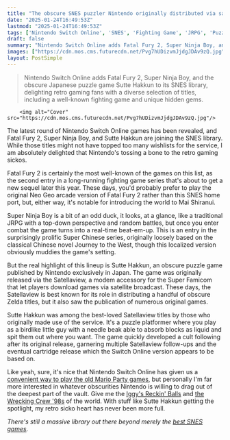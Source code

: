 ```yaml
---
title: "The obscure SNES puzzler Nintendo originally distributed via satellite broadcast has just been released outside of Japan for the first time on Nintendo Switch Online"
date: "2025-01-24T16:49:53Z"
lastmod: "2025-01-24T16:49:53Z"
tags: ['Nintendo Switch Online', 'SNES', 'Fighting Game', 'JRPG', 'Puzzle Game', 'Retro Gaming', 'Fatal Fury 2', 'Super Ninja Boy', 'Sutte Hakkun']
draft: false
summary: "Nintendo Switch Online adds Fatal Fury 2, Super Ninja Boy, and the obscure Japanese puzzle game Sutte Hakkun to its SNES library, delighting retro gaming fans with a diverse selection of titles, including a well-known fighting game and unique hidden gems."
images: ["https://cdn.mos.cms.futurecdn.net/Pvg7hUDizvmJjdgJDAv9zQ.jpg"]
layout: PostSimple
---
```

> Nintendo Switch Online adds Fatal Fury 2, Super Ninja Boy, and the obscure Japanese puzzle game Sutte Hakkun to its SNES library, delighting retro gaming fans with a diverse selection of titles, including a well-known fighting game and unique hidden gems.


        <img alt="Cover" src="https://cdn.mos.cms.futurecdn.net/Pvg7hUDizvmJjdgJDAv9zQ.jpg"/>
        
The latest round of Nintendo Switch Online games has been revealed, and Fatal Fury 2, Super Ninja Boy, and Sutte Hakkun are joining the SNES library. While those titles might not have topped too many wishlists for the service, I am absolutely delighted that Nintendo's tossing a bone to the retro gaming sickos.

Fatal Fury 2 is certainly the most well-known of the games on this list, as the second entry in a long-running fighting game series that's about to get a new sequel later this year. These days, you'd probably prefer to play the original Neo Geo arcade version of Fatal Fury 2 rather than this SNES home port, but, either way, it's notable for introducing the world to Mai Shiranui.

Super Ninja Boy is a bit of an odd duck, it looks, at a glance, like a traditional JRPG with a top-down perspective and random battles, but once you enter combat the game turns into a real-time beat-em-up. This is an entry in the surprisingly prolific Super Chinese series, originally loosely based on the classical Chinese novel Journey to the West, though this localized version obviously muddies the game's setting.

But the real highlight of this lineup is Sutte Hakkun, an obscure puzzle game published by Nintendo exclusively in Japan. The game was originally released via the Satellaview, a modem accessory for the Super Famicom that let players download games via satellite broadcast. These days, the Satellaview is best known for its role in distributing a handful of obscure Zelda titles, but it also saw the publication of numerous original games.

Sutte Hakkun was among the best-loved Satellaview titles by those who originally made use of the service. It's a puzzle platformer where you play as a birdlike little guy with a needle beak able to absorb blocks as liquid and spit them out where you want. The game quickly developed a cult following after its original release, garnering multiple Satellaview follow-ups and the eventual cartridge release which the Switch Online version appears to be based on.

Like yeah, sure, it's nice that Nintendo Switch Online has given us a [convenient way to play the old Mario Party games](https://www.gamesradar.com/mario-party-3-hopefuls-in-shambles-after-a-different-n64-classic-hits-nintendo-switch-online/), but personally I'm far more interested in whatever obscurities Nintendo is willing to drag out of the deepest part of the vault. Give me the [Iggy's Reckin' Balls](https://www.gamesradar.com/games/racing/nintendo-finally-recognizes-the-most-hardcore-retro-gaming-sickos-with-switchs-latest-n64-games-which-youve-probably-never-heard-of/) and [the Wrecking Crew '98s](https://www.gamesradar.com/after-26-years-stuck-in-japan-nintendo-finally-releases-forgotten-snes-mario-worldwide-on-switch/) of the world. With stuff like Sutte Hakkun getting the spotlight, my retro sicko heart has never been more full.

*There's still a massive library out there beyond merely the *[<em>best SNES games</em>](https://www.gamesradar.com/best-snes-games-all-time/)*.*
        
